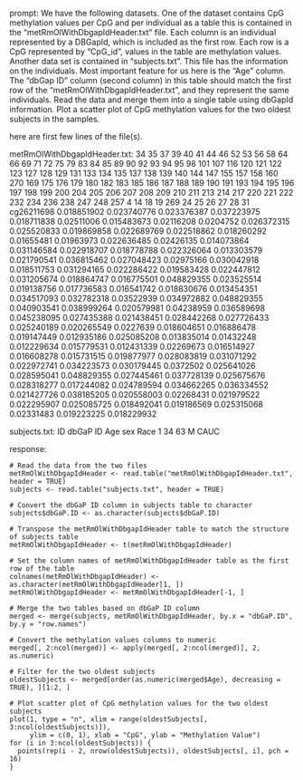 prompt:
We have the following datasets. One of the dataset contains CpG methylation values per CpG and per individual as a table this is contained in the “metRmOlWithDbgapIdHeader.txt” file. Each column is an individual represented by a DBGapId, which is included as the first row. Each row is a CpG represented by "CpG_id", values in the table are methylation values. Another data set is contained in “subjects.txt”. This file has the information on the individuals. Most important feature for us here is the "Age" column. The "dbGap ID" column (second column) in this table should match the first row of the "metRmOlWithDbgapIdHeader.txt", and they represent the same individuals. Read the data and merge them into a single table using dbGapId information. Plot a scatter plot of CpG methylation values for the two oldest subjects in the samples.

here are first few lines of the file(s).

metRmOlWithDbgapIdHeader.txt:
	34	35	37	39	40	41	44	46	52	53	56	58	64	66	69	71	72	75	79	83	84	85	89	90	92	93	94	95	98	101	107	116	120	121	122	123	127	128	129	131	133	134	135	137	138	139	140	144	147	155	157	158	160	270	169	175	176	179	180	182	183	185	186	187	188	189	190	191	193	194	195	196	197	198	199	200	204	205	206	207	208	209	210	211	213	214	217	220	221	222	232	234	236	238	247	248	257	4	14	18	19	269	24	25	26	27	28	31
cg26211698	0.018851902	0.023740776	0.023376387	0.037223975	0.018711838	0.02511006	0.015483673	0.02116208	0.0204752	0.026372315	0.025520833	0.019869858	0.022689769	0.022518862	0.018260292	0.01655481	0.01963973	0.022636485	0.02426135	0.014073864	0.031146584	0.022918707	0.018778788	0.022326064	0.013303579	0.021790541	0.036815462	0.027048423	0.02975166	0.030042918	0.018511753	0.031294165	0.022286422	0.019583428	0.022447812	0.031205674	0.018864747	0.016775501	0.048829355	0.023525514	0.019138756	0.017736583	0.016541742	0.018830676	0.013454351	0.034517093	0.032782318	0.03522939	0.034972882	0.048829355	0.040903541	0.038999264	0.020579981	0.04238959	0.036589698	0.045238095	0.027435388	0.021438451	0.028442268	0.027726433	0.025240189	0.020265549	0.0227639	0.018604651	0.016886478	0.019147449	0.012935186	0.025085208	0.013835014	0.01432248	0.012229634	0.015779531	0.012431339	0.02269673	0.016514927	0.016608278	0.015731515	0.019877977	0.028083819	0.031071292	0.022972741	0.034223573	0.030179445	0.0372502	0.025641026	0.028595041	0.048829355	0.027445461	0.037728139	0.025675676	0.028318277	0.017244082	0.024789594	0.034662265	0.036334552	0.021427726	0.038185205	0.020558003	0.02268431	0.021979522	0.022295907	0.025085725	0.018492041	0.019186569	0.025315068	0.02331483	0.019223225	0.018229932


subjects.txt:
ID	dbGaP ID	Age	sex	Race
1	34	63	M	CAUC


response:
```
# Read the data from the two files
metRmOlWithDbgapIdHeader <- read.table("metRmOlWithDbgapIdHeader.txt", header = TRUE)
subjects <- read.table("subjects.txt", header = TRUE)

# Convert the dbGaP ID column in subjects table to character
subjects$dbGaP.ID <- as.character(subjects$dbGaP.ID)

# Transpose the metRmOlWithDbgapIdHeader table to match the structure of subjects table
metRmOlWithDbgapIdHeader <- t(metRmOlWithDbgapIdHeader)

# Set the column names of metRmOlWithDbgapIdHeader table as the first row of the table
colnames(metRmOlWithDbgapIdHeader) <- as.character(metRmOlWithDbgapIdHeader[1, ])
metRmOlWithDbgapIdHeader <- metRmOlWithDbgapIdHeader[-1, ]

# Merge the two tables based on dbGaP ID column
merged <- merge(subjects, metRmOlWithDbgapIdHeader, by.x = "dbGaP.ID", by.y = "row.names")

# Convert the methylation values columns to numeric
merged[, 2:ncol(merged)] <- apply(merged[, 2:ncol(merged)], 2, as.numeric)

# Filter for the two oldest subjects
oldestSubjects <- merged[order(as.numeric(merged$Age), decreasing = TRUE), ][1:2, ]

# Plot scatter plot of CpG methylation values for the two oldest subjects
plot(1, type = "n", xlim = range(oldestSubjects[, 3:ncol(oldestSubjects)]),
     ylim = c(0, 1), xlab = "CpG", ylab = "Methylation Value")
for (i in 3:ncol(oldestSubjects)) {
  points(rep(i - 2, nrow(oldestSubjects)), oldestSubjects[, i], pch = 16)
}
```

